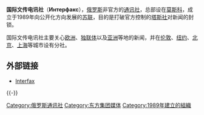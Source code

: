 '''国际文传电讯社'''（'''Интерфакс'''），[[俄罗斯|俄罗斯]]非官方的[[通讯社|通讯社]]，总部设在[[莫斯科|莫斯科]]，成立于1989年向公开化方向发展的[[苏联|苏联]]，目的是打破官方控制的[[塔斯社|塔斯社]]对新闻的封锁。

国际文传电讯社主要关心[[欧洲|欧洲]]、[[独联体|独联体]]以及[[亚洲|亚洲]]等地的新闻，并在[[伦敦|伦敦]]、[[纽约|纽约]]、[[北京|北京]]、[[上海|上海]]等城市设有分社。

==外部链接==
*[http://www.interfax.com/ Interfax]{{Wayback|url=http://www.interfax.com/ |date=20060425211441 }}

{{-}}

{{Authority control}}
{{media-stub}}

[[Category:俄罗斯通讯社|Category:俄罗斯通讯社]]
[[Category:东方集团媒体|Category:东方集团媒体]]
[[Category:1989年建立的組織|Category:1989年建立的組織]]